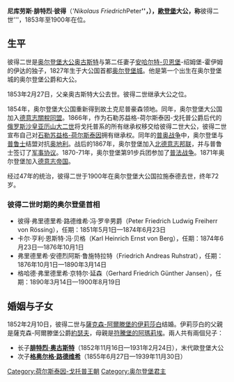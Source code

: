 {{noteTA
|1=zh:奥尔登堡; zh-tw:歐登堡
}}
{{Infobox royalty
| name         = 彼得二世
| image        = File:Peter II (Oldenburg).png
| succession  = 歐登堡大公
| reign       = 1853年2月27日 – 1900年6月13日
| predecessor = [[奧古斯特_(奧爾登堡)|奧古斯特]]
| successor   = [[腓特烈·奧古斯特二世_(歐登堡)|腓特烈·奧古斯特二世]]
| birth_date  = {{Birth date|df=yes|1827|7|8}}
| birth_place = [[歐登堡|歐登堡]]
| death_date  = {{Death date|df=yes|1900|6|13|}}（72歲）
| death_place = [[拉施泰德|拉施泰德]]
| spouse      = [[薩克森-阿爾滕堡的伊莉莎白_(1826-1896)|薩克森-阿爾滕堡的伊莉莎白]]
| issue       = [[腓特烈·奧古斯特二世_(歐登堡)|腓特烈·奧古斯特二世]]<br>格奧爾格·路德維希
| house       = [[霍爾斯坦-戈托普王朝|霍爾斯坦-戈托普王朝]]
| father      = [[奧古斯特_(奧爾登堡)|奧古斯特]]
| mother      = [[安哈特-貝恩堡-紹姆堡-霍伊姆的伊達|安哈特-貝恩堡-紹姆堡-霍伊姆的伊達]]
| religion    = [[信義宗|信義宗]]
}}
'''尼库劳斯·腓特烈·彼得'''（'''Nikolaus Friedrich ''Peter'''''，{{bd|1827年|8月7日|1900年|6月13日|catIdx=P}}），[[歐登堡大公國|歐登堡]]大公，称'''彼得二世'''，1853年至1900年在位。

== 生平 ==
彼得二世是[[奥尔登堡统治者列表|奥尔登堡大公]][[奥古斯特_(奥尔登堡)|奥古斯特]]与第二任妻子[[安哈尔特-贝恩堡|安哈尔特-贝恩堡]]-绍姆堡-霍伊姆的伊达的独子，1827年生于大公国首都[[奥尔登堡|奥尔登堡城]]。他是第一个出生在奥尔登堡城的奥尔登堡公爵和大公。

1853年2月27日，父亲奥古斯特大公去世。彼得二世继承大公之位。

1854年，奥尔登堡大公国重新得到故土克尼普豪森领地。同年，奥尔登堡大公国加入[[德意志關稅同盟|德意志關稅同盟]]。1866年，作为石勒苏益格-荷尔斯泰因-戈托普公爵后代的[[俄国君主列表|俄罗斯沙皇]][[亚历山大二世_(俄国)|亚历山大二世]]将戈托普系的所有继承权移交给彼得二世大公，彼得二世宣布自己对[[石勒苏益格-荷尔斯泰因|石勒苏益格-荷尔斯泰因]]拥有继承权。同年的[[普奥战争|普奥战争]]中，奥尔登堡与[[普鲁士|普鲁士]]结盟对抗[[奥地利|奥地利]]。战后的1867年，奥尔登堡加入[[北德意志邦联|北德意志邦联]]，并与普鲁士签订了[[军事协议|军事协议]]。1870-71年，奥尔登堡第91步兵团参加了[[普法战争|普法战争]]。1871年奥尔登堡加入[[德意志帝国|德意志帝国]]。

经过47年的统治，彼得二世于1900年在奥尔登堡大公国拉施泰德去世，终年72岁。
=== 彼得二世时期的奥尔登堡首相 ===
*彼得·弗里德里希·路德维希·冯·罗辛男爵（Peter Friedrich Ludwig Freiherr von Rössing），任期：1851年5月1日—1874年6月23日
*卡尔·亨利·恩斯特·冯·贝格（Karl Heinrich Ernst von Berg），任期：1874年6月23日—1876年10月1日
*弗里德里希·安德烈阿斯·鲁施特拉特（Friedrich Andreas Ruhstrat），任期：1876年10月1日—1890年3月14日
*格哈德·弗里德里希·京特尔·延森（Gerhard Friedrich Günther Jansen），任期：1890年3月14日—1900年8月19日

== 婚姻与子女 ==
1852年2月10日，彼得二世与[[薩克森-阿爾滕堡的伊莉莎白_(1826-1896)|薩克森-阿爾滕堡的伊莉莎白]]结婚。伊莉莎白的父親是薩克森-阿爾滕堡公爵[[約瑟夫_(薩克森-阿爾滕堡)|約瑟夫]]，母親是[[符騰堡的阿瑪莉埃|符騰堡的阿瑪莉埃]]。兩人共有兩個兒子：
* 长子[[腓特烈·奧古斯特二世_(歐登堡)|'''腓特烈·奥古斯特''']]（1852年11月16日—1931年2月24日），末代歐登堡大公
* 次子[[歐登堡的格奧爾格·路德維希|'''格奥尔格·路德维希''']]（1855年6月27日—1939年11月30日）

[[Category:荷尔斯泰因-戈托普王朝|Category:荷尔斯泰因-戈托普王朝]]
[[Category:奥尔登堡君主|Category:奥尔登堡君主]]